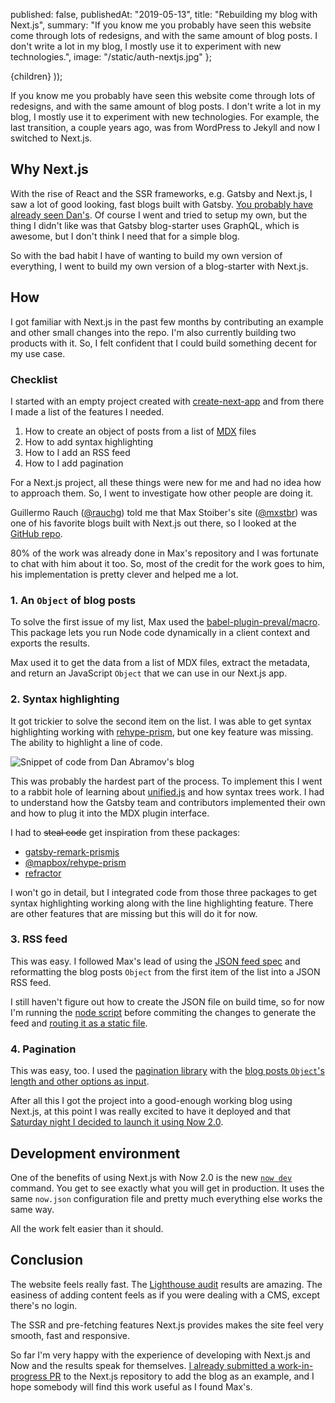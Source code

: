 
  published: false,
  publishedAt: "2019-05-13",
  title: "Rebuilding my blog with Next.js",
  summary:
    "If you know me you probably have seen this website come through lots of redesigns, and with the same amount of blog posts. I don't write a lot in my blog, I mostly use it to experiment with new technologies.",
  image: "/static/auth-nextjs.jpg"
};

  <BlogPost path={router.pathname} meta={meta}>
    {children}
  </BlogPost>
));

If you know me you probably have seen this website come through lots of redesigns, and with the same amount of blog posts. I don't write a lot in my blog, I mostly use it to experiment with new technologies. For example, the last transition, a couple years ago, was from WordPress to Jekyll and now I switched to Next.js.

## Why Next.js

With the rise of React and the SSR frameworks, e.g. Gatsby and Next.js, I saw a lot of good looking, fast blogs built with Gatsby. [You probably have already seen Dan's](https://overreacted.io/). Of course I went and tried to setup my own, but the thing I didn't like was that Gatsby blog-starter uses GraphQL, which is awesome, but I don't think I need that for a simple blog.

So with the bad habit I have of wanting to build my own version of everything, I went to build my own version of a blog-starter with Next.js.

## How

I got familiar with Next.js in the past few months by contributing an example and other small changes into the repo. I'm also currently building two products with it. So, I felt confident that I could build something decent for my use case.

### Checklist

I started with an empty project created with [create-next-app](https://github.com/segment-open-source-transfer/create-next-app) and from there I made a list of the features I needed.

1. How to create an object of posts from a list of [MDX](https://mdxjs.com/) files
2. How to add syntax highlighting
3. How to I add an RSS feed
4. How to I add pagination

For a Next.js project, all these things were new for me and had no idea how to approach them. So, I went to investigate how other people are doing it.

Guillermo Rauch ([@rauchg](https://twitter.com/rauchg)) told me that Max Stoiber's site ([@mxstbr](https://twitter.com/mxstbr)) was one of his favorite blogs built with Next.js out there, so I looked at the [GitHub repo](https://github.com/mxstbr/mxstbr.com).

80% of the work was already done in Max's repository and I was fortunate to chat with him about it too. So, most of the credit for the work goes to him, his implementation is pretty clever and helped me a lot.

### 1. An `Object` of blog posts

To solve the first issue of my list, Max used the [babel-plugin-preval/macro](https://github.com/kentcdodds/babel-plugin-preval). This package lets you run Node code dynamically in a client context and exports the results.

Max used it to get the data from a list of MDX files, extract the metadata, and return an JavaScript `Object` that we can use in our Next.js app.

### 2. Syntax highlighting

It got trickier to solve the second item on the list. I was able to get syntax highlighting working with [rehype-prism](https://github.com/mapbox/rehype-prism), but one key feature was missing. The ability to highlight a line of code.

<img
  src="/static/overreacted-code-snippet.jpg"
  alt="Snippet of code from Dan Abramov's blog"
/>

This was probably the hardest part of the process. To implement this I went to a rabbit hole of learning about [unified.js](https://unified.js.org/) and how syntax trees work. I had to understand how the Gatsby team and contributors implemented their own and how to plug it into the MDX plugin interface.

I had to <s>steal code</s> get inspiration from these packages:

- [gatsby-remark-prismjs](https://github.com/gatsbyjs/gatsby/tree/master/packages/gatsby-remark-prismjs)
- [@mapbox/rehype-prism](https://github.com/mapbox/rehype-prism)
- [refractor](https://github.com/wooorm/refractor)

I won't go in detail, but I integrated code from those three packages to get syntax highlighting working along with the line highlighting feature. There are other features that are missing but this will do it for now.

### 3. RSS feed

This was easy. I followed Max's lead of using the [JSON feed spec](https://jsonfeed.org/) and reformatting the blog posts `Object` from the first item of the list into a JSON RSS feed.

I still haven't figure out how to create the JSON file on build time, so for now I'm running the [node script](https://github.com/j0lv3r4/jolvera.dev/blob/master/posts/rss-feed.js) before commiting the changes to generate the feed and [routing it as a static file](https://github.com/j0lv3r4/jolvera.dev/blob/master/now.json#L7).

### 4. Pagination

This was easy, too. I used the [pagination library](https://www.npmjs.com/package/pagination) with the [blog posts `Object`'s length and other options as input](https://github.com/j0lv3r4/jolvera.dev/blob/master/pages/blog.js#L13-L18).

After all this I got the project into a good-enough working blog using Next.js, at this point I was really excited to have it deployed and that [Saturday night I decided to launch it using Now 2.0](https://twitter.com/_jolvera/status/1127431569042550784?s=20).

## Development environment

One of the benefits of using Next.js with Now 2.0 is the new [`now dev`](https://zeit.co/blog/now-dev) command. You get to see exactly what you will get in production. It uses the same `now.json` configuration file and pretty much everything else works the same way.

All the work felt easier than it should.

## Conclusion

The website feels really fast. The [Lighthouse audit](https://twitter.com/_jolvera/status/1127432136565383169?s=20) results are amazing. The easiness of adding content feels as if you were dealing with a CMS, except there's no login.

The SSR and pre-fetching features Next.js provides makes the site feel very smooth, fast and responsive.

So far I'm very happy with the experience of developing with Next.js and Now and the results speak for themselves. [I already submitted a work-in-progress PR](https://github.com/zeit/next.js/pull/7002) to the Next.js repository to add the blog as an example, and I hope somebody will find this work useful as I found Max's.
